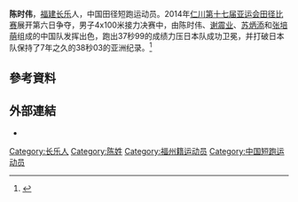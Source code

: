 {{NoteTA|1=zh-cn:0米;zh-hk:0米;zh-tw:0公尺}}
{{Infobox sportsperson
| name                      =陳時偉
| image                     =
| real_name                 =
| romanizedname             =Chen Shiwei
| birth_name                =
| nationality               =
| national_team             ={{CHN-1949}}
| ethnicity                 =漢
| hometown                  =
| citizenship               =
| birth_date                ={{Birth date and age|year=1991|month=8|day=2}}
| birth_place               =
| death_date                =
| death_place               =
| resting_place             =
| residence                 =
| education                 =
| alma_mater                =
| occupation=
| years_active=2010年－
| height={{height|m=1.74}}
| weight={{weight|kg=65}}
| spouse=
| country={{CHN-1949}}
| sport=田徑
| event=短跑
| collegeteam=
| team=
| coach=[[袁國強_(1956年)|袁國強]]
| retired=2017年9月8日
| worlds=
{{collapsible list
|'''2014年世界接力賽'''：4×200公尺接力第七名
|'''2014年世界接力賽（B）'''：4×100公尺接力第三名
}}
| regionals=
{{collapsible list
|'''2014年亞洲運動會'''：田徑4×100公尺接力第一名
|'''2015年亞洲田徑錦標賽'''：4×100公尺接力第一名
}}
| nationals=
{{collapsible list
|'''2010年中國全國青年田徑錦標賽男子組'''：100公尺第四名
|'''2010年中國全國田徑大獎賽蘇州站男子組'''：100公尺第八名
|'''2011年中國全國田徑大獎賽肇慶站男子組'''：100公尺第七名
|'''2011年中國全國田徑冠軍賽男子組'''：100公尺第六名
|'''2011年中國全國田徑冠軍賽男子組'''：4×100公尺接力第三名
|'''2012年中國全國室內田徑錦標賽南京站男子組'''：60公尺第四名
|'''2012年中國全國室內田徑錦標賽南京站男子組'''：200公尺第七名
|'''2012年中國全國田徑冠軍賽男子組'''：4×100公尺接力第二名
|'''2012年中國全國田徑錦標賽男子組'''：4×100公尺接力第一名
|'''2013年中國全國田徑大獎賽肇慶站男子組'''：100公尺第八名
|'''2013年中國全國田徑錦標賽男子組'''：4×100公尺接力第二名
|'''2013年中國全國田徑冠軍賽男子組'''：100公尺第八名
|'''2013年中國全國田徑冠軍賽男子組'''：4×100公尺接力第二名
|'''2013年中國全國運動會男子組'''：4×100公尺接力第六名
|'''2014年中國全國室內田徑錦標賽北京站男子組'''：60公尺第三名
|'''2014年Penn接力賽（USA vs. the World）'''：4×100公尺接力第四名
|'''2015年Penn接力賽（USA vs. the World）'''：4×100公尺接力第五名
|'''2015年中國全國田徑冠軍賽男子組'''：4×100公尺接力第八名
|'''2016年中國全國田徑大獎賽紹興站男子組'''：4×100公尺接力第二名
|'''2016年中國全國田徑大獎賽淮安站男子組'''：4×100公尺接力第三名
|'''2016年中國全國田徑冠軍賽男子組'''：4×100公尺接力第八名
|'''2017年中國全國田徑大獎賽淮安站男子組'''：4×100公尺接力第六名
|'''2017年中國全國田徑大獎賽太原站男子組'''：4×100公尺接力第五名
|'''2017年中國全國田徑冠軍賽男子組'''：4×100公尺接力第二名
|'''2017年中國全國運動會男子組'''：田徑4×100公尺接力第四名
}}
| olympics=
| highestranking=
| pb=
{{ubl
|'''60公尺'''：6.71秒（2012年）
|'''100公尺'''：10.37秒（2010年）
|'''100公尺'''：10.33秒（W：+2.2，超風速）（2014年）
|'''200公尺'''：21.50秒（2012年）
}}
| medaltemplates=
{{MedalCountry|{{CHN-1949}}}}
{{MedalSport|男子田徑}}
{{MedalCompetition|世界接力賽（B）}}
{{MedalBronze|2014年巴哈馬拿索|4×100公尺接力}}
{{MedalCompetition|亞洲運動會}}
{{MedalGold|2014年韓國仁川廣域市|4×100公尺接力}}
{{MedalCompetition|亞洲田徑錦標賽}}
{{MedalGold|2015年中國湖北省武漢市漢陽區|4×100公尺接力}}
{{MedalCompetition|上海國際田徑黃金大獎賽}}
{{MedalGold|2016年中國上海市徐匯區|4×100公尺接力}}
| show-medals=
| updated=2021年8月12日
}}
'''陈时伟'''{{BD|1991年|8月2日||}}，[[福建省|福建]][[长乐市|长乐]]人，中国田径短跑运动员。2014年[[仁川|仁川]][[第十七届亚运会田径比赛|第十七届亚运会田径比赛]]展开第六日争夺，男子4x100米接力决赛中，由陈时伟、[[谢震业|谢震业]]、[[苏炳添|苏炳添]]和[[张培萌|张培萌]]组成的中国队发挥出色，跑出37秒99的成绩力压日本队成功卫冕，并打破日本队保持了7年之久的38秒03的亚洲纪录。<ref>{{cite web|url=http://sports.sohu.com/20141002/n404829567.shtml|title=男子4X100接力中国压日本卫冕 破亚洲纪录卫冕|publisher=[[搜狐|搜狐体育]]|accessdate=2015-05-31|archive-date=2014-10-05|archive-url=https://web.archive.org/web/20141005205001/http://sports.sohu.com/20141002/n404829567.shtml|dead-url=no}}</ref>

== 參考資料 ==
{{reflist}}

== 外部連結 ==
*{{IAAF name|270445}}

{{CCTV体坛风云最佳组合}}

{{Authority control}}
{{DEFAULTSORT:Chen陈}}
[[Category:长乐人|Category:长乐人]]
[[Category:陈姓|Category:陈姓]]
[[Category:福州籍运动员|Category:福州籍运动员]]
[[Category:中国短跑运动员|Category:中国短跑运动员]]